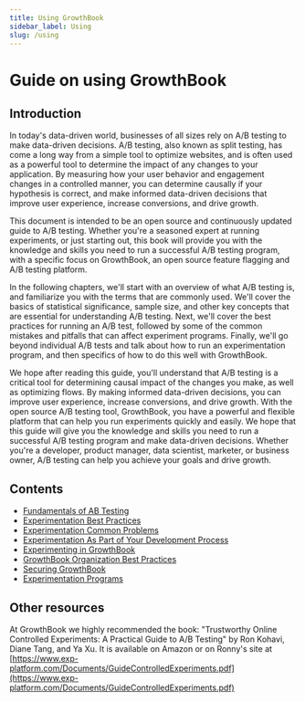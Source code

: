```yaml
---
title: Using GrowthBook
sidebar_label: Using
slug: /using
---
```


# Guide on using GrowthBook

## Introduction

In today's data-driven world, businesses of all sizes rely on A/B testing to make data-driven decisions.
A/B testing, also known as split testing, has come a long way from a simple tool to optimize websites,
and is often used as a powerful tool to determine the impact of any changes to your application.
By measuring how your user behavior and engagement changes in a controlled manner, you can
determine causally if your hypothesis is correct, and make informed data-driven decisions that improve
user experience, increase conversions, and drive growth.

This document is intended to be an open source and continuously updated guide to A/B testing.
Whether you're a seasoned expert at running experiments, or just starting out, this book will provide
you with the knowledge and skills you need to run a successful A/B testing program, with a specific
focus on GrowthBook, an open source feature flagging and A/B testing platform.

In the following chapters, we'll start with an overview of what A/B testing is, and familiarize you with the
terms that are commonly used. We'll cover the basics of statistical significance, sample size, and other
key concepts that are essential for understanding A/B testing.
Next, we'll cover the best practices for running an A/B test, followed by some of the common mistakes
and pitfalls that can affect experiment programs. Finally, we'll go beyond individual A/B tests and talk about how to run an experimentation program,
and then specifics of how to do this well with GrowthBook.

We hope after reading this guide, you'll understand that A/B testing is a critical tool for determining
causal impact of the changes you make, as well as optimizing flows. By making informed data-driven
decisions, you can improve user experience, increase conversions, and drive growth. With the open
source A/B testing tool, GrowthBook, you have a powerful and flexible platform that can help you run
experiments quickly and easily. We hope that this guide will give you the knowledge and skills you need to run a successful A/B
testing program and make data-driven decisions. Whether you're a developer, product manager, data scientist,
marketer, or business owner, A/B testing can help you achieve your goals and drive growth.

## Contents

- [Fundamentals of AB Testing](/using/fundamentals)
- [Experimentation Best Practices](/using/experimentation-best-practices)
- [Experimentation Common Problems](/using/experimentation-problems)
- [Experimentation As Part of Your Development Process](/using/product-development)
- [Experimenting in GrowthBook](/using/experimenting)
- [GrowthBook Organization Best Practices](/using/growthbook-best-practices)
- [Securing GrowthBook](/using/security)
- [Experimentation Programs](/using/programs)

## Other resources

At GrowthBook we highly recommended the book: "Trustworthy Online Controlled Experiments: A
Practical Guide to A/B Testing" by Ron Kohavi, Diane Tang, and Ya Xu. It is available on Amazon
or on Ronny's site at [https://www.exp-platform.com/Documents/GuideControlledExperiments.pdf](https://www.exp-platform.com/Documents/GuideControlledExperiments.pdf)
